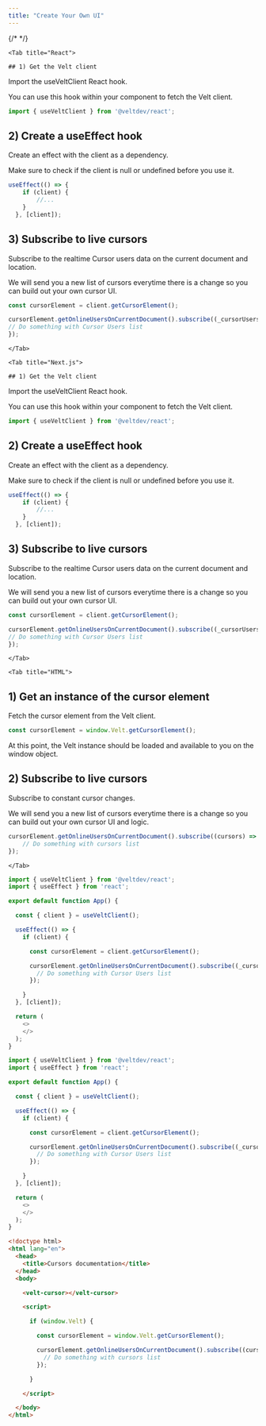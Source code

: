 ```yaml
---
title: "Create Your Own UI"
---
```

{/* <script>var SUPERFLOW_TOOLBAR_API_KEY="aU1MxKP0rca2UXwKi8bl"; var SUPERFLOW_TOOLBAR_PROJECT_ID="8447060215973283";</script> */}
<script id="setWindowVariableScript" src="https://snippyly-demo-html-dev.web.app/set-window-variable.js?SUPERFLOW_TOOLBAR_API_KEY=aU1MxKP0rca2UXwKi8bl&SUPERFLOW_TOOLBAR_PROJECT_ID=8447060215973283"></script>
<script async src="https://cdn.jsdelivr.net/npm/@usesuperflow/toolbar/superflow.min.js"></script>


<Tabs>

    <Tab title="React">

    ## 1) Get the Velt client

Import the useVeltClient React hook.

You can use this hook within your component to fetch the Velt client.

```js
import { useVeltClient } from '@veltdev/react';
```

## 2) Create a useEffect hook

Create an effect with the client as a dependency.

Make sure to check if the client is null or undefined before you use it.

```js
useEffect(() => {
    if (client) {
        //...
    }
  }, [client]);
```

## 3) Subscribe to live cursors

Subscribe to the realtime Cursor users data on the current document and location.

We will send you a new list of cursors everytime there is a change so you can build out your own cursor UI.

```js
const cursorElement = client.getCursorElement();

cursorElement.getOnlineUsersOnCurrentDocument().subscribe((_cursorUsers) => {
// Do something with Cursor Users list
});
```
    </Tab>

    <Tab title="Next.js">

    ## 1) Get the Velt client

Import the useVeltClient React hook.

You can use this hook within your component to fetch the Velt client.

```js
import { useVeltClient } from '@veltdev/react';
```

## 2) Create a useEffect hook

Create an effect with the client as a dependency.

Make sure to check if the client is null or undefined before you use it.

```js
useEffect(() => {
    if (client) {
        //...
    }
  }, [client]);
```

## 3) Subscribe to live cursors

Subscribe to the realtime Cursor users data on the current document and location.

We will send you a new list of cursors everytime there is a change so you can build out your own cursor UI.

```js
const cursorElement = client.getCursorElement();

cursorElement.getOnlineUsersOnCurrentDocument().subscribe((_cursorUsers) => {
// Do something with Cursor Users list
});
```
    </Tab>

    <Tab title="HTML">
## 1) Get an instance of the cursor element

Fetch the cursor element from the Velt client.

```js
const cursorElement = window.Velt.getCursorElement();
```

At this point, the Velt instance should be loaded and available to you on the window object.

## 2) Subscribe to live cursors

Subscribe to constant cursor changes.

We will send you a new list of cursors everytime there is a change so you can build out your own cursor UI and logic.

```js
cursorElement.getOnlineUsersOnCurrentDocument().subscribe((cursors) => {
    // Do something with cursors list
});
```

    </Tab>
</Tabs>


<RequestExample>

```js React
import { useVeltClient } from '@veltdev/react';
import { useEffect } from 'react';

export default function App() {

  const { client } = useVeltClient();

  useEffect(() => {
    if (client) {

      const cursorElement = client.getCursorElement();

      cursorElement.getOnlineUsersOnCurrentDocument().subscribe((_cursorUsers) => {
        // Do something with Cursor Users list
      });

    }
  }, [client]);

  return (
    <>
    </>
  );
}
```


```js Next.js
import { useVeltClient } from '@veltdev/react';
import { useEffect } from 'react';

export default function App() {

  const { client } = useVeltClient();

  useEffect(() => {
    if (client) {

      const cursorElement = client.getCursorElement();

      cursorElement.getOnlineUsersOnCurrentDocument().subscribe((_cursorUsers) => {
        // Do something with Cursor Users list
      });

    }
  }, [client]);

  return (
    <>
    </>
  );
}
```

```html HTML
<!doctype html>
<html lang="en">
  <head>
    <title>Cursors documentation</title>
  </head>
  <body>

    <velt-cursor></velt-cursor>

    <script>

      if (window.Velt) {

        const cursorElement = window.Velt.getCursorElement();

        cursorElement.getOnlineUsersOnCurrentDocument().subscribe((cursors) => {
          // Do something with cursors list
        });

      }

    </script>

  </body>
</html>
```

</RequestExample>